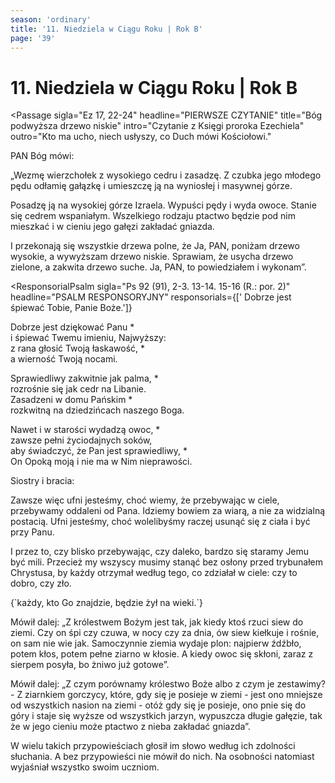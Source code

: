 ```yaml
---
season: 'ordinary'
title: '11. Niedziela w Ciągu Roku | Rok B'
page: '39'
---
```


# 11. Niedziela w Ciągu Roku | Rok B

<Passage
  sigla="Ez 17, 22-24"
  headline="PIERWSZE CZYTANIE"
  title="Bóg podwyższa drzewo niskie"
  intro="Czytanie z Księgi proroka Ezechiela"
  outro="Kto ma ucho, niech usłyszy, co Duch mówi Kościołowi."
>
  <p>PAN Bóg mówi:</p>
  <p>„Wezmę wierzchołek z wysokiego cedru i zasadzę. Z czubka jego młodego pędu odłamię gałązkę i umieszczę ją na wyniosłej i masywnej górze.</p>
  <p>Posadzę ją na wysokiej górze Izraela. Wypuści pędy i wyda owoce. Stanie się cedrem wspaniałym. Wszelkiego rodzaju ptactwo będzie pod nim mieszkać i w cieniu jego gałęzi zakładać gniazda.</p>
  <p>I przekonają się wszystkie drzewa polne, że Ja, PAN, poniżam drzewo wysokie, a wywyższam drzewo niskie. Sprawiam, że usycha drzewo zielone, a zakwita drzewo suche. Ja, PAN, to powiedziałem i wykonam”.</p>
</Passage>

<ResponsorialPsalm
  sigla="Ps 92 (91), 2-3. 13-14. 15-16 (R.: por. 2)"
  headline="PSALM RESPONSORYJNY"
  responsorials={[' Dobrze jest śpiewać Tobie, Panie Boże.']}
>
  <p>Dobrze jest dziękować Panu *<br/>i śpiewać Twemu imieniu, Najwyższy:<br/>z rana głosić Twoją łaskawość, *<br/>a wierność Twoją nocami.</p>
  <p>Sprawiedliwy zakwitnie jak palma, *<br/>rozrośnie się jak cedr na Libanie.<br/>Zasadzeni w domu Pańskim *<br/>rozkwitną na dziedzińcach naszego Boga.</p>
  <p>Nawet i w starości wydadzą owoc, *<br/>zawsze pełni życiodajnych soków,<br/>aby świadczyć, że Pan jest sprawiedliwy, *<br/>On Opoką moją i nie ma w Nim nieprawości.</p>
</ResponsorialPsalm>
<Passage
  sigla="2 Kor 5, 6-10"
  headline="DRUGIE CZYTANIE"
  title="Staramy się podobać Bogu"
  intro="Czytanie z Drugiego listu świętego Pawła Apostoła do Koryntian"
  outro="Kto ma ucho, niech usłyszy, co Duch mówi Kościołowi."
>
  <p>Siostry i bracia:</p>
  <p>Zawsze więc ufni jesteśmy, choć wiemy, że przebywając w ciele, przebywamy oddaleni od Pana. Idziemy bowiem za wiarą, a nie za widzialną postacią. Ufni jesteśmy, choć wolelibyśmy raczej usunąć się z ciała i być przy Panu.</p>
  <p>I przez to, czy blisko przebywając, czy daleko, bardzo się staramy Jemu być mili. Przecież my wszyscy musimy stanąć bez osłony przed trybunałem Chrystusa, by każdy otrzymał według tego, co zdziałał w ciele: czy to dobro, czy zło.</p>
</Passage>
<Passage
  sigla="Aklamacja: Alleluja, alleluja, alleluja."
  headline="AKLAMACJA"
  acclamation="t słowo Boże, a siewcą jest Chrystus,"
>
  {`każdy, kto Go znajdzie, będzie żył na wieki.`}
</Passage>
<Passage
  sigla="Mk 4, 26-34"
  headline="EWANGELIA"
  title="Przypowieść o ziarnku gorczycy"
  intro=" Słowa Ewangelii według świętego Marka"
  outro="Oto słowo Pańskie"
>
  <p>Mówił dalej: „Z królestwem Bożym jest tak, jak kiedy ktoś rzuci siew do ziemi. Czy on śpi czy czuwa, w nocy czy za dnia, ów siew kiełkuje i rośnie, on sam nie wie jak. Samoczynnie ziemia wydaje plon: najpierw źdźbło, potem kłos, potem pełne ziarno w kłosie. A kiedy owoc się skłoni, zaraz z sierpem posyła, bo żniwo już gotowe”.</p>
  <p>Mówił dalej: „Z czym porównamy królestwo Boże albo z czym je zestawimy? - Z ziarnkiem gorczycy, które, gdy się je posieje w ziemi - jest ono mniejsze od wszystkich nasion na ziemi - otóż gdy się je posieje, ono pnie się do góry i staje się wyższe od wszystkich jarzyn, wypuszcza długie gałęzie, tak że w jego cieniu może ptactwo z nieba zakładać gniazda”.</p>
  <p>W wielu takich przypowieściach głosił im słowo według ich zdolności słuchania. A bez przypowieści nie mówił do nich. Na osobności natomiast wyjaśniał wszystko swoim uczniom.</p>
</Passage>
